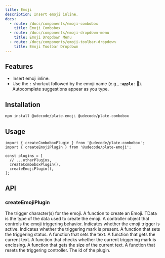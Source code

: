 ```yaml
---
title: Emoji
description: Insert emoji inline.
docs:
  - route: /docs/components/emoji-combobox
    title: Emoji Combobox
  - route: /docs/components/emoji-dropdown-menu
    title: Emoji Dropdown Menu
  - route: /docs/components/emoji-toolbar-dropdown
    title: Emoji Toolbar Dropdown
---
```


<ComponentPreview name="playground-demo" id="emoji" />

<PackageInfo>

## Features

- Insert emoji inline.
- Use the **`:`** shortcut followed by the emoji name (e.g., **`:apple:`** 🍎). Autocomplete suggestions appear as you type.

</PackageInfo>

## Installation

```bash
npm install @udecode/plate-emoji @udecode/plate-combobox
```

## Usage

```tsx
import { createComboboxPlugin } from '@udecode/plate-combobox';
import { createEmojiPlugin } from '@udecode/plate-emoji';

const plugins = [
  // ...otherPlugins,
  createComboboxPlugin(),
  createEmojiPlugin(),
];
```

## API

### createEmojiPlugin

<APIOptions>

<APIItem name="trigger" type="string" optional>
The trigger character(s) for the emoji.

</APIItem>
<APIItem name="createEmoji" type="(data: TComboboxItem<TData>): string" optional>
A function to create an Emoji. TData is the type of the data used to create the emoji.

</APIItem>
<APIItem name="emojiTriggeringController" type="IEmojiTriggeringController" optional>
A controller object that controls the emoji triggering behavior.

<APISubList>
<APISubListItem parent="emojiTriggeringController" name="isTriggering" type="boolean">
Indicates whether the emoji trigger is active.

</APISubListItem>
<APISubListItem parent="emojiTriggeringController" name="hasTriggeringMark" type="boolean">
Indicates whether the triggering mark is present.

</APISubListItem>
<APISubListItem parent="emojiTriggeringController" name="setIsTriggering" type="(isTriggering: boolean) => this">
A function that sets the triggering status.

</APISubListItem>
<APISubListItem parent="emojiTriggeringController" name="setText" type="(text: string) => this">
A function that sets the text.

</APISubListItem>
<APISubListItem parent="emojiTriggeringController" name="getText" type="() => string">
A function that gets the current text.

</APISubListItem>
<APISubListItem parent="emojiTriggeringController" name="hasEnclosingTriggeringMark" type="() => boolean">
A function that checks whether the current triggering mark is enclosing.

</APISubListItem>
<APISubListItem parent="emojiTriggeringController" name="getTextSize" type="() => number">
A function that gets the size of the current text.

</APISubListItem>
<APISubListItem parent="emojiTriggeringController" name="reset" type="() => this">
A function that resets the triggering controller.

</APISubListItem>
</APISubList>

</APIItem>
<APIItem name="id" type="string" optional>
The id of the plugin.

</APIItem>
</APIOptions>
